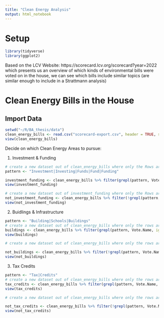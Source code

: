 ```yaml
---
title: "Clean Energy Analysis"
output: html_notebook
---
```

# Setup
```r
library(tidyverse)
library(ggplot2)
```

Based on the LCV Website: https://scorecard.lcv.org/scorecard?year=2022 which presents us an overview of which kinds of environmental bills were voted on in the house, we can see which bills include similar topics (are similar enough to include in a Strattmann analysis)


# Clean Energy Bills in the House

## Import Data
```r
setwd("~/R/BA_thesis/data")
clean_energy_bills <- read.csv("scorecard-export.csv", header = TRUE, sep = ",")
view(clean_energy_bills)
```

Decide on which Clean Energy Areas to pursue:

1. Investment & Funding
```r

# create a new dataset out of clean_energy_bills where only the Rows are kept, if Vote.Name contains the words "Investment", "Funds", "Fund" or "Funding"
pattern <- "Investment|Investing|Funds|Fund|Funding"

investment_funding <- clean_energy_bills %>% filter(grepl(pattern, Vote.Name, ignore.case = TRUE))
view(investment_funding)

# create a new dataset out of investment_funding where only the Rows are kept, if Vote.Name doees not contain the words "Investment", "Funds", "Fund" or "Funding"
not_investment_funding <- clean_energy_bills %>% filter(!grepl(pattern, Vote.Name, ignore.case = TRUE))
view(not_investment_funding)

```

2. Buidlings & Infrastructure
```r

pattern <- "Building|Schools|Buildings"
# create a new dataset out of clean_energy_bills where only the rows are kept, if Vote.Name contains the words stipulated in pattern
buildings <- clean_energy_bills %>% filter(grepl(pattern, Vote.Name, ignore.case = TRUE))
view(buildings)

# create a new dataset out of clean_energy_bills where only the rows are kept, if Vote.Name does not contain the words stipulated in pattern

not_buildings <- clean_energy_bills %>% filter(!grepl(pattern, Vote.Name, ignore.case = TRUE))
view(not_buildings)

```

3. Tax Credits

```r

pattern <- "Tax|Credits"
# create a new dataset out of clean_energy_bills where only the rows are kept, if Vote.Name contains the words stipulated in pattern
tax_credits <- clean_energy_bills %>% filter(grepl(pattern, Vote.Name, ignore.case = TRUE))
view(tax_credits)

# create a new dataset out of clean_energy_bills where only the rows are kept, if Vote.Name does not contain the words stipulated in pattern

not_tax_credits <- clean_energy_bills %>% filter(!grepl(pattern, Vote.Name, ignore.case = TRUE))
view(not_tax_credits)

```